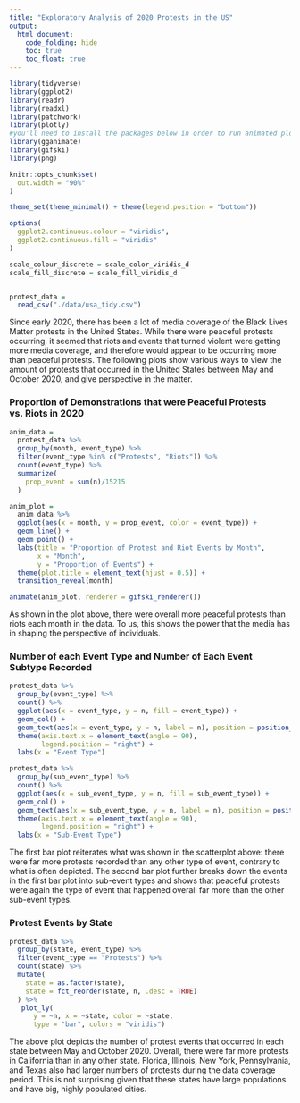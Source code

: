 ```yaml
---
title: "Exploratory Analysis of 2020 Protests in the US"
output: 
  html_document:
    code_folding: hide
    toc: true
    toc_float: true
---
```


```r
library(tidyverse)
library(ggplot2)
library(readr)
library(readxl)
library(patchwork)
library(plotly)
#you'll need to install the packages below in order to run animated plots or knit
library(gganimate)
library(gifski)
library(png)

knitr::opts_chunk$set(
  out.width = "90%"
)

theme_set(theme_minimal() + theme(legend.position = "bottom"))

options(
  ggplot2.continuous.colour = "viridis",
  ggplot2.continuous.fill = "viridis"
)

scale_colour_discrete = scale_color_viridis_d
scale_fill_discrete = scale_fill_viridis_d


protest_data =
  read_csv("./data/usa_tidy.csv")
```

Since early 2020, there has been a lot of media coverage of the Black Lives Matter protests in the United States. While there were peaceful protests occurring, it seemed that riots and events that turned violent were getting more media coverage, and therefore would appear to be occurring more than peaceful protests. The following plots show various ways to view the amount of protests that occurred in the United States between May and October 2020, and give perspective in the matter.

### Proportion of Demonstrations that were Peaceful Protests vs. Riots in 2020

```r
anim_data =
  protest_data %>%
  group_by(month, event_type) %>% 
  filter(event_type %in% c("Protests", "Riots")) %>%
  count(event_type) %>% 
  summarize(
    prop_event = sum(n)/15215
  )

anim_plot =
  anim_data %>% 
  ggplot(aes(x = month, y = prop_event, color = event_type)) +
  geom_line() +
  geom_point() +
  labs(title = "Proportion of Protest and Riot Events by Month",
       x = "Month",
       y = "Proportion of Events") +
  theme(plot.title = element_text(hjust = 0.5)) +
  transition_reveal(month)

animate(anim_plot, renderer = gifski_renderer())
```

As shown in the plot above, there were overall more peaceful protests than riots each month in the data. To us, this shows the power that the media has in shaping the perspective of individuals.

### Number of each Event Type and Number of Each Event Subtype Recorded

```r
protest_data %>% 
  group_by(event_type) %>% 
  count() %>% 
  ggplot(aes(x = event_type, y = n, fill = event_type)) +
  geom_col() +
  geom_text(aes(x = event_type, y = n, label = n), position = position_dodge(width = 0.9), vjust = -0.25) +
  theme(axis.text.x = element_text(angle = 90),
        legend.position = "right") +
  labs(x = "Event Type")

protest_data %>% 
  group_by(sub_event_type) %>% 
  count() %>% 
  ggplot(aes(x = sub_event_type, y = n, fill = sub_event_type)) +
  geom_col() +
  geom_text(aes(x = sub_event_type, y = n, label = n), position = position_dodge(width = 0.9), vjust = -0.25) +
  theme(axis.text.x = element_text(angle = 90),
        legend.position = "right") +
  labs(x = "Sub-Event Type")
```

The first bar plot reiterates what was shown in the scatterplot above: there were far more protests recorded than any other type of event, contrary to what is often depicted. The second bar plot further breaks down the events in the first bar plot into sub-event types and shows that peaceful protests were again the type of event that happened overall far more than the other sub-event types.


### Protest Events by State

```r
protest_data %>% 
  group_by(state, event_type) %>% 
  filter(event_type == "Protests") %>% 
  count(state) %>% 
  mutate(
    state = as.factor(state),
    state = fct_reorder(state, n, .desc = TRUE)
  ) %>% 
   plot_ly(
      y = ~n, x = ~state, color = ~state,
      type = "bar", colors = "viridis")
```

The above plot depicts the number of protest events that occurred in each state between May and October 2020. Overall, there were far more protests in California than in any other state. Florida, Illinois, New York, Pennsylvania, and Texas also had larger numbers of protests during the data coverage period. This is not surprising given that these states have large populations and have big, highly populated cities.
